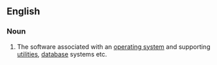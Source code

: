 ==English==

===Noun===
{{wikipedia}}
{{en-noun|-}}

# {{lb|en|computing}} The software associated with an [[operating system]] and supporting [[utility|utilities]], [[database]] systems etc.